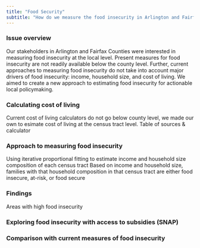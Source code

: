 ```yaml
---
title: "Food Security"
subtitle: "How do we measure the food insecurity in Arlington and Fairfax County?"
---
```


### Issue overview

Our stakeholders in Arlington and Fairfax Counties were interested in measuring food insecurity at the local level. Present measures for food insecurity are not readily available below the county level. Further, current approaches to measuring food insecurity do not take into account major drivers of food insecurity: income, household size, and cost of living. We aimed to create a new approach to estimating food insecurity for actionable local policymaking.

### Calculating cost of living

Current cost of living calculators do not go below county level, we made our own to esimate cost of living at the census tract level.
Table of sources & calculator

### Approach to measuring food insecurity

Using iterative proportional fitting to estimate income and household size composition of each census tract
Based on income and household size, families with that household composition in that census tract are either food insecure, at-risk, or food secure

### Findings

Areas with high food insecurity

### Exploring food insecurity with access to subsidies (SNAP) 

### Comparison with current measures of food insecurity
